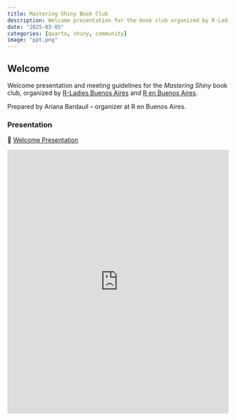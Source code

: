 ```yaml
---
title: Mastering Shiny Book Club  
description: Welcome presentation for the book club organized by R-Ladies Buenos Aires and R en Buenos Aires, based on the book *Mastering Shiny* by Hadley Wickham.  
date: "2025-03-05"  
categories: [quarto, shiny, community]  
image: "ppt.png"  
---
```


## Welcome

Welcome presentation and meeting guidelines for the *Mastering Shiny* book club, organized by [R-Ladies Buenos Aires](https://rladiesba.netlify.app/) and [R en Buenos Aires](https://renbaires.netlify.app/).  

Prepared by Ariana Bardauil – organizer at R en Buenos Aires.

### Presentation  
🔗 [Welcome Presentation](https://ariibard.github.io/mastering-shiny-welcome/#/club-de-lectura){target="_blank"}

<iframe src="https://ariibard.github.io/mastering-shiny-welcome/#/club-de-lectura" width="100%" height="600px" frameborder="0" allowfullscreen></iframe>
